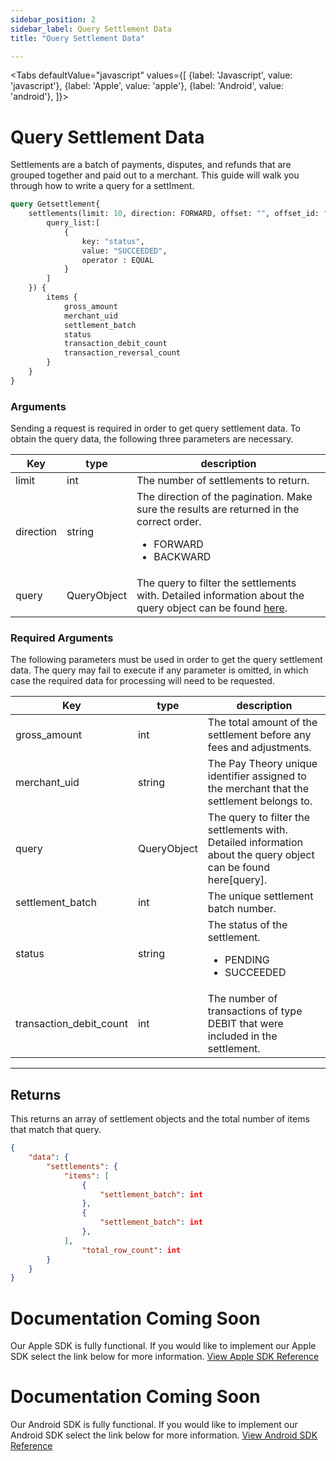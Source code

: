 ```yaml
---
sidebar_position: 2
sidebar_label: Query Settlement Data
title: "Query Settlement Data"

---
```



<Tabs
  defaultValue="javascript"
  values={[
    {label: 'Javascript', value: 'javascript'},
    {label: 'Apple', value: 'apple'},
    {label: 'Android', value: 'android'},
  ]}>
  <TabItem value="javascript">

# Query Settlement Data
Settlements are a batch of payments, disputes, and refunds that are grouped together and paid out to a merchant. This guide will walk you through how to write a query for a settlment.

```graphql
query Getsettlement{
    settlements(limit: 10, direction: FORWARD, offset: "", offset_id: "", query:{
        query_list:[
            {
                key: "status",
                value: "SUCCEEDED",
                operator : EQUAL
            }
        ]
    }) {
        items {
            gross_amount
            merchant_uid
            settlement_batch
            status
            transaction_debit_count
            transaction_reversal_count
        }
    }
}

```

### Arguments
Sending a request is required in order to get query settlement data. To obtain the query data, the following three parameters are necessary.

|Key                |type         |       description                     |
|-------------------|-------------|---------------------------------------|     
|limit            |int        |The number of settlements to return.|
|direction        | string    | The direction of the pagination. Make sure the results are returned in the correct order.<ul><li>FORWARD</li><li>BACKWARD</li></ul>|
|query            |QueryObject | The query to filter the settlements with. Detailed information about the query object can be found [here](query.mdx).|


### Required Arguments
The following parameters must be used in order to get the query settlement data. The query may fail to execute if any parameter is omitted, in which case the required data for processing will need to be requested.

|Key                |type         |       description                     |
|-------------------|-------------|---------------------------------------|     
|gross_amount       |int        |The total amount of the settlement before any fees and adjustments. |
|merchant_uid       | string    | The Pay Theory unique identifier assigned to the merchant that the settlement belongs to.|
|query            |QueryObject | The query to filter the settlements with. Detailed information about the query object can be found here[query].|
|settlement_batch  |int     |The unique settlement batch number.|
|status           | string      |The status of the settlement.<ul><li>PENDING</li><li>SUCCEEDED</li></ul> |
|transaction_debit_count |int   | The number of transactions of type DEBIT that were included in the settlement.|


***

## Returns
This returns an array of settlement objects and the total number of items that match that query.

```JSON
{
    "data": {
        "settlements": {
            "items": [
                {
                    "settlement_batch": int
                },
                {
                    "settlement_batch": int
                },
            ],
                "total_row_count": int
        }
    }
}
```


</TabItem>
  <TabItem value="apple">

# Documentation Coming Soon
Our Apple SDK is fully functional. If you would like to implement our Apple SDK select the link below for more information.
<a href= "../../../sdk/apple/MAIN" class="button button--primary button--md">View Apple SDK Reference</a>

  </TabItem>

  <TabItem value="android">

# Documentation Coming Soon
Our Android SDK is fully functional. If you would like to implement our Android SDK select the link below for more information.
<a href= "../../../sdk/android/MAIN" class="button button--primary button--md">View Android SDK Reference</a>

  </TabItem>

</Tabs>